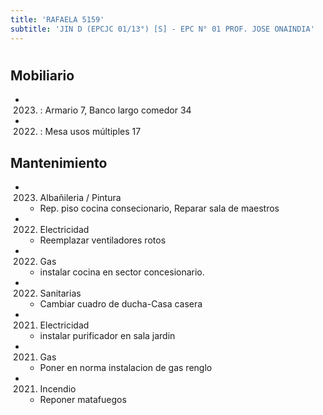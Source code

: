 ```yaml
---
title: 'RAFAELA 5159'
subtitle: 'JIN D (EPCJC 01/13°) [S] - EPC N° 01 PROF. JOSE ONAINDIA'
---
```


#


## Mobiliario

*  (2023) : Armario 7, Banco largo comedor 34 

*  (2022) : Mesa usos múltiples 17 





## Mantenimiento

*  (2023) Albañileria / Pintura 
    + Rep. piso cocina consecionario, Reparar sala de maestros

*  (2022) Electricidad 
    + Reemplazar ventiladores rotos

*  (2022) Gas 
    + instalar cocina en sector concesionario.

*  (2022) Sanitarias 
    + Cambiar cuadro de ducha-Casa casera

*  (2021) Electricidad 
    + instalar purificador en sala jardin

*  (2021) Gas 
    + Poner en norma instalacion de gas renglo

*  (2021) Incendio 
    + Reponer matafuegos



